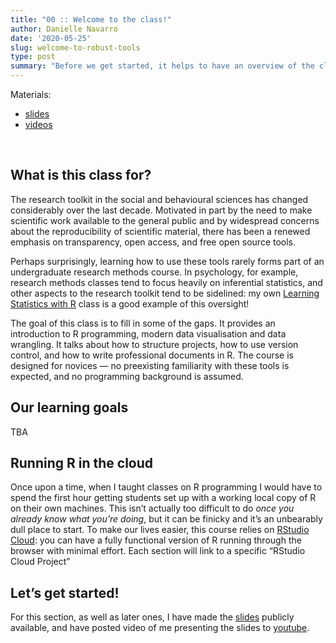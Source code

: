 ```yaml
---
title: "00 :: Welcome to the class!"
author: Danielle Navarro
date: '2020-05-25'
slug: welcome-to-robust-tools
type: post
summary: "Before we get started, it helps to have an overview of the class. First, what is the class for?  Second, what do we hope to learn and why is this important for people who work in the social and behavioural sciences? Third, if we do want to do this class, what do we need to do to get started?"
---
```


<i class="fa fa-link"></i> Materials:

- [slides](welcome)
- [videos](https://youtu.be/t6IIJEoqPyk)

<br>

## What is this class for?

The research toolkit in the social and behavioural sciences has changed considerably over the last decade. Motivated in part by the need to make scientific work available to the general public and by widespread concerns about the reproducibility of scientific material, there has been a renewed emphasis on transparency, open access, and free open source tools.  

Perhaps surprisingly, learning how to use these tools rarely forms part of an undergraduate research methods course. In psychology, for example, research methods classes tend to focus heavily on inferential statistics, and other aspects to the research toolkit tend to be sidelined: my own [Learning Statistics with R](https://learningstatisticswithr.com) class is a good example of this oversight! 

The goal of this class is to fill in some of the gaps. It provides an introduction to R programming, modern data visualisation and data wrangling. It talks about how to structure projects, how to use version control, and how to write professional documents in R. The course is designed for novices --- no preexisting familiarity with these tools is expected, and no programming background is assumed.

## Our learning goals

TBA

## Running R in the cloud

Once upon a time, when I taught classes on R programming I would have to spend the first hour getting students set up with a working local copy of R on their own machines. This isn't actually too difficult to do *once you already know what you're doing*, but it can be finicky and it's an unbearably dull place to start. To make our lives easier, this course relies on [RStudio Cloud](https://rstudio.cloud): you can have a fully functional version of R running through the browser with minimal effort. Each section will link to a specific "RStudio Cloud Project"


## Let's get started!

For this section, as well as later ones, I have made the [slides](welcome) publicly available, and have posted video of me presenting the slides to [youtube](https://youtu.be/t6IIJEoqPyk). 


